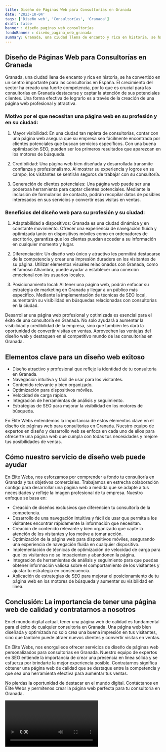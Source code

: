 ```yaml
---
title: Diseño de Páginas Web para Consultorías en Granada
date: '2023-10-04'
tags: ['Diseño web', 'Consultorías', 'Granada']
draft: false
banner : diseño_paginas_web_consultorías
fondoBanner : diseño_pagina_web_granada
summary: Granada, una ciudad llena de encanto y rica en historia, se ha convertido en un centro importante para las consultorías en España. El crecimiento del sector ha creado una fuerte competencia, por lo que es crucial para las consultorías en Granada destacarse y captar la atención de sus potenciales clientes. Una forma efectiva de lograrlo es a través de la creación de una página web profesional y atractiva.
---
```


## Diseño de Páginas Web para Consultorías en Granada

Granada, una ciudad llena de encanto y rica en historia, se ha convertido en un centro importante para las consultorías en España. El crecimiento del sector ha creado una fuerte competencia, por lo que es crucial para las consultorías en Granada destacarse y captar la atención de sus potenciales clientes. Una forma efectiva de lograrlo es a través de la creación de una página web profesional y atractiva.

### Motivo por el que necesitan una página web en su profesión y en su ciudad:

1. Mayor visibilidad: En una ciudad tan repleta de consultorías, contar con una página web asegura que su empresa sea fácilmente encontrada por clientes potenciales que buscan servicios específicos. Con una buena optimización SEO, pueden ser los primeros resultados que aparezcan en los motores de búsqueda.

2. Credibilidad: Una página web bien diseñada y desarrollada transmite confianza y profesionalismo. Al mostrar su experiencia y logros en su campo, los visitantes se sentirán seguros de trabajar con su consultoría.

3. Generación de clientes potenciales: Una página web puede ser una poderosa herramienta para captar clientes potenciales. Mediante la inclusión de formularios de contacto, podrán recopilar datos de posibles interesados en sus servicios y convertir esas visitas en ventas.

### Beneficios del diseño web para su profesión y su ciudad:

1. Adaptabilidad a dispositivos: Granada es una ciudad dinámica y en constante movimiento. Ofrecer una experiencia de navegación fluida y optimizada tanto en dispositivos móviles como en ordenadores de escritorio, garantiza que los clientes puedan acceder a su información en cualquier momento y lugar.

2. Diferenciación: Un diseño web único y atractivo les permitirá destacarse de la competencia y crear una impresión duradera en los visitantes de su página. Utilizar elementos visuales relacionados con Granada, como el famoso Alhambra, puede ayudar a establecer una conexión emocional con los usuarios locales.

3. Posicionamiento local: Al tener una página web, podrán enfocar su estrategia de marketing en Granada y llegar a un público más específico. Mediante la implementación de técnicas de SEO local, aumentarán su visibilidad en búsquedas relacionadas con consultorías en la ciudad.

Desarrollar una página web profesional y optimizada es esencial para el éxito de una consultoría en Granada. No solo ayudará a aumentar la visibilidad y credibilidad de la empresa, sino que también les dará la oportunidad de convertir visitas en ventas. Aprovechen las ventajas del diseño web y destaquen en el competitivo mundo de las consultorías en Granada.

<GifSeo />

<Cta />

## Elementos clave para un diseño web exitoso

- Diseño atractivo y profesional que refleje la identidad de tu consultoría en Granada.
- Navegación intuitiva y fácil de usar para los visitantes.
- Contenido relevante y bien organizado.
- Optimización para dispositivos móviles.
- Velocidad de carga rápida.
- Integración de herramientas de análisis y seguimiento.
- Estrategias de SEO para mejorar la visibilidad en los motores de búsqueda.

En Élite Webs entendemos la importancia de estos elementos clave en el diseño de páginas web para consultorías en Granada. Nuestro equipo de expertos en diseño y desarrollo web se enfoca en cada uno de ellos para ofrecerte una página web que cumpla con todas tus necesidades y mejore tus posibilidades de ventas.

## Cómo nuestro servicio de diseño web puede ayudar

En Élite Webs, nos esforzamos por comprender a fondo tu consultoría en Granada y tus objetivos comerciales. Trabajamos en estrecha colaboración contigo para desarrollar una página web a medida que se adapte a tus necesidades y refleje la imagen profesional de tu empresa. Nuestro enfoque se basa en:

- Creación de diseños exclusivos que diferencien tu consultoría de la competencia.
- Desarrollo de una navegación intuitiva y fácil de usar que permita a los visitantes encontrar rápidamente la información que necesitan.
- Creación de contenido relevante y bien organizado que capte la atención de los visitantes y los motive a tomar acción.
- Optimización de la página web para dispositivos móviles, asegurando una experiencia de navegación fluida en cualquier dispositivo.
- Implementación de técnicas de optimización de velocidad de carga para que los visitantes no se impacienten y abandonen la página.
- Integración de herramientas de análisis y seguimiento para que puedas obtener información valiosa sobre el comportamiento de los visitantes y ajustar tu estrategia en consecuencia.
- Aplicación de estrategias de SEO para mejorar el posicionamiento de tu página web en los motores de búsqueda y aumentar su visibilidad en línea.

## Conclusión: La importancia de tener una página web de calidad y contratarnos a nosotros

En el mundo digital actual, tener una página web de calidad es fundamental para el éxito de cualquier consultoría en Granada. Una página web bien diseñada y optimizada no solo crea una buena impresión en tus visitantes, sino que también puede atraer nuevos clientes y convertir visitas en ventas.

En Élite Webs, nos enorgullece ofrecer servicios de diseño de páginas web personalizados para consultorías en Granada. Nuestro equipo de expertos en SEO entiende la importancia de crear una presencia en línea sólida y se esfuerza por brindarte la mejor experiencia posible. Contratarnos significa obtener una página web de calidad que se destaque entre la competencia y que sea una herramienta efectiva para aumentar tus ventas.

No pierdas la oportunidad de destacar en el mundo digital. Contáctanos en Élite Webs y permítenos crear la página web perfecta para tu consultoría en Granada.

<Video />

<CtaBot job='Consultorías' city='Granada'/>

<Gmaps query='Granada+españa+maps' />